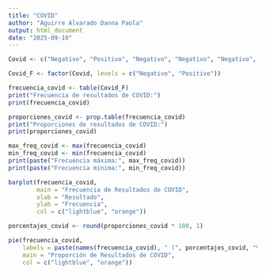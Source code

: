 ---
title: "COVID"
author: "Aguirre Alvarado Danna Paola"
output: html_document
date: "2025-09-19"
---


```{r}
Covid <- c("Negativo", "Positivo", "Negativo", "Negativo", "Negativo", "Positivo", "Positivo", "Negativo", "Negativo", "Positivo", "Negativo", "Positivo", "Positivo", "Negativo", "Negativo", "Negativo", "Negativo", "Negativo", "Negativo", "Negativo", "Positivo", "Positivo", "Negativo", "Negativo", "Positivo", "Negativo", "Positivo", "Negativo", "Negativo", "Positivo", "Positivo", "Negativo", "Positivo", "Positivo", "Negativo", "Positivo", "Negativo", "Negativo", "Negativo", "Negativo", "Positivo", "Negativo", "Positivo", "Negativo", "Negativo", "Negativo", "Negativo", "Negativo", "Negativo", "Negativo")

Covid_F <- factor(Covid, levels = c("Negativo", "Positivo"))
```


```{r}
frecuencia_covid <- table(Covid_F)
print("Frecuencia de resultados de COVID:")
print(frecuencia_covid)

```


```{r}
proporciones_covid <- prop.table(frecuencia_covid)
print("Proporciones de resultados de COVID:")
print(proporciones_covid)
```


```{r}
max_freq_covid <- max(frecuencia_covid)
min_freq_covid <- min(frecuencia_covid)
print(paste("Frecuencia máxima:", max_freq_covid))
print(paste("Frecuencia mínima:", min_freq_covid))
```


```{r}
barplot(frecuencia_covid,
        main = "Frecuencia de Resultados de COVID",
        xlab = "Resultado",
        ylab = "Frecuencia",
        col = c("lightblue", "orange"))
```


```{r}
porcentajes_covid <- round(proporciones_covid * 100, 1)
```


```{r}
pie(frecuencia_covid,
    labels = paste(names(frecuencia_covid), " (", porcentajes_covid, "%)", sep=""),
    main = "Proporción de Resultados de COVID",
    col = c("lightblue", "orange"))
```

